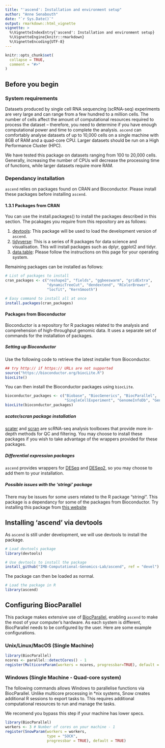 ```yaml
---
title: "'ascend': Installation and environment setup"
author: "Anne Senabouth"
date: "`r Sys.Date()`"
output: rmarkdown::html_vignette
vignette: >
  %\VignetteIndexEntry{'ascend': Installation and environment setup}
  %\VignetteEngine{knitr::rmarkdown}
  %\VignetteEncoding{UTF-8}
---
```


```r
knitr::opts_chunk$set(
  collapse = TRUE,
  comment = "#>"
)
```

## Before you begin
### System requirements
Datasets produced by single cell RNA sequencing (scRNA-seq) experiments are 
very large and can range from a few hundred to a million cells. The number of 
cells affect the amount of computational resources required to process the 
dataset – therefore, you need to determine if you have enough computational 
power and time to complete the analysis. `ascend` can comfortably analyse 
datasets of up to 10,000 cells on a single machine with 8GB of RAM and a 
quad-core CPU. Larger datasets should be run on a High Performance Cluster 
(HPC).

We have tested this package on datasets ranging from 100 to 20,000 cells. 
Generally, increasing the number of CPUs will decrease the processing time of 
functions, while larger datasets require more RAM.

### Dependancy installation
`ascend` relies on packages found on CRAN and Bioconductor. Please install
these packages before installing `ascend`.

#### 1.3.1 Packages from CRAN
You can use the install.packages() to install the packages described in this 
section. The pcakages you require from this repository are as follows:

1. [devtools](https://cran.r-project.org/web/packages/devtools/index.html): This 
package will be used to load the development version of `ascend`.
2. [tidyverse](https://www.tidyverse.org/): This is a series of R packages 
for data science and visualisation. This will install packages such as dplyr,
ggplot2 and tidyr.
3. [data.table](https://github.com/Rdatatable/data.table/wiki/Installation):
Please follow the instructions on this page for your operating system.

Remaining packages can be installed as follows:

```r
# List of packages to install
cran_packages <- c("reshape2", "fields", "ggbeeswarm", "gridExtra", 
                   "dynamicTreeCut", "dendextend", "RColorBrewer",
                   "locfit", "KernSmooth")

# Easy command to install all at once
install.packages(cran_packages)
```

#### Packages from Bioconductor
Bioconductor is a repository for R packages  related to the analysis and 
comprehension of high-throughput genomic data. It uses a separate set of 
commands for the installation of packages.

##### Setting up Bioconductor
Use the following code to retrieve the latest installer from Bioconductor.

```r
## try http:// if https:// URLs are not supported
source("https://bioconductor.org/biocLite.R")
biocLite()
```

You can then install the Bioconductor packages using `biocLite`.

```r
bioconductor_packages <- c("Biobase", "BiocGenerics", "BiocParallel",
                           "SingleCellExperiment", "GenomeInfoDb", "GenomeInfoDbData")
biocLite(bioconductor_packages)
```

##### scater/scran package installation
[scater](https://bioconductor.org/packages/devel/bioc/html/scater.html) and 
[scran](https://bioconductor.org/packages/devel/bioc/html/scran.html) are 
scRNA-seq analysis toolboxes that provide more in-depth methods for QC and 
filtering. You may choose to install these packages if you wish to take 
advantage of the wrappers provided for these packages.

##### Differential expression packages
`ascend` provides wrappers for [DESeq](https://bioconductor.org/packages/release/bioc/html/DESeq.html) 
and [DESeq2](https://bioconductor.org/packages/release/bioc/html/DESeq2.html), 
so you may choose to add them to your installation.

##### Possible issues with the 'stringi' package
There may be issues for some users related to the R package "stringi". This 
package is a dependancy for some of the packages from Bioconductor. Try 
installing this package from [this website](https://cran.r-project.org/web/packages/stringi/index.html])

## Installing 'ascend' via devtools
As `ascend` is still under development, we will use devtools to install the
package.

```r
# Load devtools package
library(devtools)

# Use devtools to install the package
install_github("IMB-Computational-Genomics-Lab/ascend", ref = "devel")
```

The package can then be loaded as normal.
```r
# Load the package in R
library(ascend)
```

## Configuring BiocParallel
This package makes extensive use of [BiocParallel](http://bioconductor.org/packages/release/bioc/html/BiocParallel.html), enabling `ascend` to make the most of your computer's hardware. As each system is different, BiocParallel needs to be configured by the user. Here are some example configurations.

### Unix/Linux/MacOS (Single Machine)
```r
library(BiocParallel)
ncores <- parallel::detectCores() - 1
register(MulticoreParam(workers = ncores, progressbar=TRUE), default = TRUE)
```

### Windows (Single Machine - Quad-core system)
The following commands allows Windows to parallelise functions via BiocParallel.
Unlike multicore processing in *nix systems, Snow creates additional R sessions 
to export tasks to. This requires additional computational resources to run and 
manage the tasks.

We recomend you bypass this step if your machine has lower specs.

```r
library(BiocParallel)
workers <- 3 # Number of cores on your machine - 1
register(SnowParam(workers = workers, 
                   type = "SOCK", 
                   progressbar = TRUE), default = TRUE)
```


